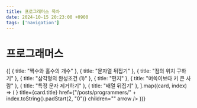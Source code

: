 ```yaml
---
title: 프로그래머스 목차
date: 2024-10-15 20:23:00 +0900
tags: ['navigation']
---
```



# 프로그래머스

<Cards>
	{[
		{ title: "짝수와 홀수의 개수" },
		{ title: "문자열 뒤집기" },
		{ title: "점의 위치 구하기" },
		{ title: "삼각형의 완성조건 (1)" },
		{ title: "편지" },
		{ title: "머쓱이보다 키 큰 사람" },
		{ title: "특정 문자 제거하기" },
		{ title: "배열 뒤집기" },
	].map((card, index) => (
		<Card
			key={index}
			icon={<NextraIcon name="code" />}
			title={card.title}
			href={"/posts/programmers/" + index.toString().padStart(2, "0")}
			children=""
			arrow
		/>
	))}
</Cards>